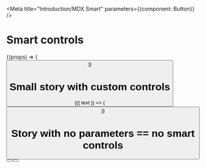 
<Meta title="Introduction/MDX Smart" parameters={{component: Button}} />


# Smart controls
<ComponentSource of={Button} title='Component source' />

<Story id="." />

<StorySource id="." />

<PropsTable of={Button} />


<Playground>
  <Story name="smart story">
    {(props) => (
      <Button label="default" {...props}/>
    )}  
  </Story>
</Playground>


# Small story with custom controls

<Playground>
  <Story name="small story" 
    controls={{
      text: {type: 'text', value: 'Hello'},
    }}
    >
    {({ text }) => (
      <Button label={text}/>
    )}  
  </Story>
</Playground>

# Story with no parameters == no smart controls

<Playground>
  <Story name="no controls">
      <Button label="Hello"/>
      <Button label="Second button"/>
  </Story>
</Playground>
